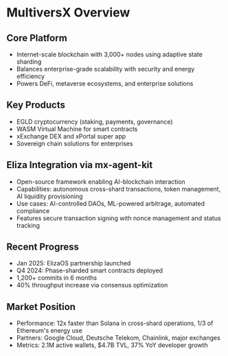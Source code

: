 # MultiversX Overview

## Core Platform

- Internet-scale blockchain with 3,000+ nodes using adaptive state sharding
- Balances enterprise-grade scalability with security and energy efficiency
- Powers DeFi, metaverse ecosystems, and enterprise solutions

## Key Products

- EGLD cryptocurrency (staking, payments, governance)
- WASM Virtual Machine for smart contracts
- xExchange DEX and xPortal super app
- Sovereign chain solutions for enterprises

## Eliza Integration via mx-agent-kit

- Open-source framework enabling AI-blockchain interaction
- Capabilities: autonomous cross-shard transactions, token management, AI liquidity provisioning
- Use cases: AI-controlled DAOs, ML-powered arbitrage, automated compliance
- Features secure transaction signing with nonce management and status tracking

## Recent Progress

- Jan 2025: ElizaOS partnership launched
- Q4 2024: Phase-sharded smart contracts deployed
- 1,200+ commits in 6 months
- 40% throughput increase via consensus optimization

## Market Position

- Performance: 12x faster than Solana in cross-shard operations, 1/3 of Ethereum's energy use
- Partners: Google Cloud, Deutsche Telekom, Chainlink, major exchanges
- Metrics: 2.1M active wallets, $4.7B TVL, 37% YoY developer growth
